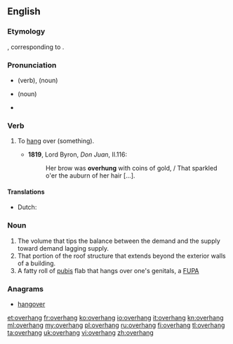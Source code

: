 ==English==
===Etymology===
{{etyl|ang|en}} {{term|oferhangan|lang=ang}}, corresponding to {{prefix|over|hang}}.

===Pronunciation===
* {{a|UK}} {{IPA|/əʊvəˈhaŋ/}} (verb), {{IPA|/ˈəʊvəhaŋ/}} (noun)
* {{a|US}} {{IPA|/ˈoʊvəɹˌhæŋ/}} (noun)
* {{audio|en-us-overhang.ogg|Audio (US)}}

===Verb===
{{en-verb|overhangs|overhanging|overhung}}

# {{context|transitive}} To [[hang]] over (something).
#*'''1819''', Lord Byron, ''Don Juan'', II.116:
#*:Her brow was '''overhung''' with coins of gold, / That sparkled o'er the auburn of her hair [...].

====Translations====
{{trans-top|hang over}}
* Dutch: {{t-|nl|overhangen}}
{{trans-mid}}
{{trans-bottom}}

===Noun===
{{en-noun}}

# The volume that tips the balance between the demand and the supply toward demand lagging supply.
# That portion of the roof structure that extends beyond the exterior walls of a building.
# A fatty roll of [[pubis]] flab that hangs over one's genitals, a [[FUPA]]

===Anagrams===
* [[hangover#English|hangover]]

[[et:overhang]]
[[fr:overhang]]
[[ko:overhang]]
[[io:overhang]]
[[it:overhang]]
[[kn:overhang]]
[[ml:overhang]]
[[my:overhang]]
[[pl:overhang]]
[[ru:overhang]]
[[fi:overhang]]
[[tl:overhang]]
[[ta:overhang]]
[[uk:overhang]]
[[vi:overhang]]
[[zh:overhang]]